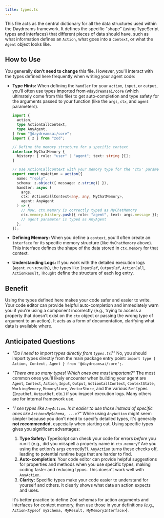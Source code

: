 ```yaml
---
title: types.ts
---
```


This file acts as the central dictionary for all the data structures used within
the Daydreams framework. It defines the specific "shape" (using TypeScript types
and interfaces) that different pieces of data should have, such as what
information defines an `Action`, what goes into a `Context`, or what the `Agent`
object looks like.

## How to Use

You generally **don't need to change** this file. However, you'll interact with
the types defined here frequently when writing your agent code:

- **Type Hints:** When defining the `handler` for your `action`, `input`, or
  `output`, you'll often use types imported from `@daydreamsai/core` (which
  ultimately come from this file) to get auto-completion and type safety for the
  arguments passed to your function (like the `args`, `ctx`, and `agent`
  parameters).

  ```typescript
  import {
    action,
    type ActionCallContext,
    type AnyAgent,
  } from "@daydreamsai/core";
  import { z } from "zod";

  // Define the memory structure for a specific context
  interface MyChatMemory {
    history: { role: "user" | "agent"; text: string }[];
  }

  // Use ActionCallContext with your memory type for the 'ctx' parameter
  export const myAction = action({
    name: "reply",
    schema: z.object({ message: z.string() }),
    handler: async (
      args,
      ctx: ActionCallContext<any, any, MyChatMemory>,
      agent: AnyAgent
    ) => {
      // Now, ctx.memory is correctly typed as MyChatMemory
      ctx.memory.history.push({ role: "agent", text: args.message });
      // agent parameter is typed as AnyAgent
    },
  });
  ```

- **Defining Memory:** When you define a `context`, you'll often create an
  `interface` for its specific memory structure (like `MyChatMemory` above).
  This interface defines the shape of the data stored in `ctx.memory` for that
  context.
- **Understanding Logs:** If you work with the detailed execution logs
  (`agent.run` results), the types like `InputRef`, `OutputRef`, `ActionCall`,
  `ActionResult`, `Thought` define the structure of each log entry.

## Benefit

Using the types defined here makes your code safer and easier to write. Your
code editor can provide helpful auto-completion and immediately warn you if
you're using a component incorrectly (e.g., trying to access a property that
doesn't exist on the `ctx` object or passing the wrong type of argument to an
action). It acts as a form of documentation, clarifying what data is available
where.

## Anticipated Questions

- _"Do I need to import types directly from `types.ts`?"_ No, you should import
  types directly from the main package entry point:
  `import type { Action, Context, Agent } from '@daydreamsai/core';`.
- _"There are so many types! Which ones are most important?"_ The most common
  ones you'll likely encounter when building your agent are `Agent`, `Context`,
  `Action`, `Input`, `Output`, `ActionCallContext`, `ContextState`,
  `WorkingMemory`, `MemoryStore`, `VectorStore`, and the various `Ref` types
  (`InputRef`, `OutputRef`, etc.) if you inspect execution logs. Many others are
  for internal framework use.
- _"I see types like `AnyAction`. Is it easier to use those instead of specific
  ones like `Action<MySchema, ...>`?"_ While using `AnyAction` might seem
  simpler because you don't need to specify detailed types, it's generally **not
  recommended**, especially when starting out. Using specific types gives you
  significant advantages:

  1.  **Type Safety:** TypeScript can check your code for errors _before_ you
      run it (e.g., did you misspell a property name in `ctx.memory`? Are you
      using the action's `args` correctly?). `AnyAction` turns these checks off,
      leading to potential runtime bugs that are harder to find.
  2.  **Auto-completion:** Your code editor can provide helpful suggestions for
      properties and methods when you use specific types, making coding faster
      and reducing typos. This doesn't work well with `AnyAction`.
  3.  **Clarity:** Specific types make your code easier to understand for
      yourself and others. It clearly shows what data an action expects and
      uses.

  It's better practice to define Zod schemas for action arguments and interfaces
  for context memory, then use those in your definitions (e.g.,
  `Action<typeof mySchema, MyResult, MyMemoryInterface>`).
